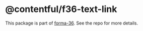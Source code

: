 # @contentful/f36-text-link

This package is part of [forma-36](https://github.com/contentful/forma-36). See the repo for more details.
